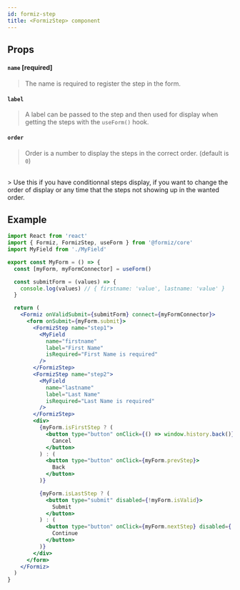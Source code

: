 ```yaml
---
id: formiz-step
title: <FormizStep> component
---
```


## Props

#### `name` [required]

> The name is required to register the step in the form.

#### `label`

> A label can be passed to the step and then used for display when getting the steps with the `useForm()` hook.

#### `order`

> Order is a number to display the steps in the correct order. (default is `0`)
<br />
> Use this if you have conditionnal steps display, if you want to change the order of display or any time that the steps not showing up in the wanted order.


## Example

```jsx
import React from 'react'
import { Formiz, FormizStep, useForm } from '@formiz/core'
import MyField from './MyField'

export const MyForm = () => {
  const [myForm, myFormConnector] = useForm()

  const submitForm = (values) => {
    console.log(values) // { firstname: 'value', lastname: 'value' }
  }

  return (
    <Formiz onValidSubmit={submitForm} connect={myFormConnector}>
      <form onSubmit={myForm.submit}>
        <FormizStep name="step1">
          <MyField
            name="firstname"
            label="First Name"
            isRequired="First Name is required"
          />
        </FormizStep>
        <FormizStep name="step2">
          <MyField
            name="lastname"
            label="Last Name"
            isRequired="Last Name is required"
          />
        </FormizStep>
        <div>
          {myForm.isFirstStep ? (
            <button type="button" onClick={() => window.history.back()}>
              Cancel
            </button>
          ) : (
            <button type="button" onClick={myForm.prevStep}>
              Back
            </button>
          )}

          {myForm.isLastStep ? (
            <button type="submit" disabled={!myForm.isValid}>
              Submit
            </button>
          ) : (
            <button type="button" onClick={myForm.nextStep} disabled={!myForm.isStepValid}>
              Continue
            </button>
          )}
        </div>
      </form>
    </Formiz>
  )
}
```